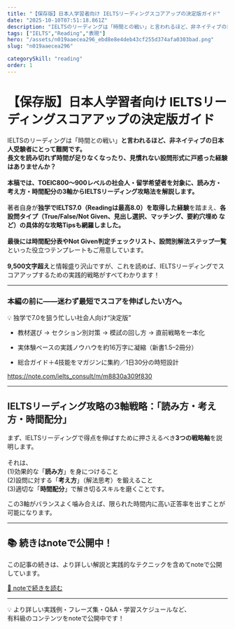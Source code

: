 ```yaml
---
title: "【保存版】日本人学習者向け IELTSリーディングスコアアップの決定版ガイド"
date: "2025-10-10T07:51:18.861Z"
description: "IELTSのリーディングは「時間との戦い」と言われるほど、非ネイティブの日本人受験者にとって難関です。長文を読み切れず時間が足りなくなったり、見慣れない設問形式に戸惑った経験はありませんか？本稿では、TOEIC800〜900レベルの社会人・留学希望者を対象に、読み方・考え方・時間配分の3軸からIELTSリーディング攻略法を解説します。著者自身が独学でIELTS7.0（Readingは最高8.0）を"
tags: ["IELTS","Reading","表現"]
hero: "/assets/n019aaecea296_ebd8e8e4deb43cf255d374afa0303bad.png"
slug: "n019aaecea296"

categorySkill: "reading"
order: 1
---
```




<h1>【保存版】日本人学習者向け IELTSリーディングスコアアップの決定版ガイド</h1>
<figure name="1c9a7730-38a0-43a7-ac9f-e6b49f3bccc8"><OptimizedImage
  src="/assets/n019aaecea296_ebd8e8e4deb43cf255d374afa0303bad.png"
/><figcaption></figcaption></figure><figure name="353a40b8-9123-479e-81f5-1c1b27961eec" id="353a40b8-9123-479e-81f5-1c1b27961eec"><OptimizedImage
  src="/assets/n019aaecea296_1750653520-sNTCra7oPvhbmBEUpH5X0dqu.png"
  width={620}
  height={350}
/><figcaption></figcaption></figure><p name="d1a9db61-b87d-4cf2-9afe-16e811698c3c" id="d1a9db61-b87d-4cf2-9afe-16e811698c3c">IELTSのリーディングは「時間との戦い」<strong>と言われるほど、非ネイティブの日本人受験者にとって難関です。<br />長文を読み切れず時間が足りなくなったり、見慣れない設問形式に戸惑った経験はありませんか？<br /><br />本稿では、TOEIC800〜900レベルの社会人・留学希望者を対象に、読み方・考え方・時間配分の3軸からIELTSリーディング攻略法を解説します。<br /><br /></strong>著者自身が<strong>独学でIELTS7.0（Readingは最高8.0）を取得した経験</strong>を踏まえ、<strong>各設問タイプ（True/False/Not Given、見出し選択、マッチング、要約穴埋め など）の具体的な攻略Tipsも網羅しました。<br /><br />最後には時間配分表やNot Given判定チェックリスト、設問別解法ステップ一覧</strong>といった役立つテンプレートもご用意しています。<br /><br /><strong>9,500文字超え</strong>と情報盛り沢山ですが、これを読めば、IELTSリーディングでスコアアップするための実践的戦略がすべてわかります！</p><hr /><h3 name="8ae109c7-54c8-4e57-ac78-f2d52ac93b37" id="8ae109c7-54c8-4e57-ac78-f2d52ac93b37">本編の前に——迷わず最短でスコアを伸ばしたい方へ。</h3><p name="a7b1d2d4-95a2-4feb-9b88-36328a857e24" id="a7b1d2d4-95a2-4feb-9b88-36328a857e24">💡 独学で7.0を狙う忙しい社会人向け“決定版”</p><ul name="29d0d64c-91fd-46bb-b62c-27fac31991d5" id="29d0d64c-91fd-46bb-b62c-27fac31991d5"><li><p name="e495319e-7a60-4680-a6c2-18998ac005a9" id="e495319e-7a60-4680-a6c2-18998ac005a9">教材選び → セクション別対策 → 模試の回し方 → 直前戦略を一本化</p></li><li><p name="0d2cbf7a-4ce3-466a-89b3-bbc2b79fe6ae" id="0d2cbf7a-4ce3-466a-89b3-bbc2b79fe6ae">実体験ベースの実践ノウハウを約16万字に凝縮（新書1.5–2冊分）</p></li><li><p name="be793e33-fd54-4537-877b-9cdd8d7cfe49" id="be793e33-fd54-4537-877b-9cdd8d7cfe49">総合ガイド＋4技能をマガジンに集約／1日30分の時短設計</p></li></ul><p name="0d5238d7-5014-44fe-9768-7e1773fac728"><a href="https://note.com/ielts_consult/m/m8830a309f830">https://note.com/ielts_consult/m/m8830a309f830</a></p><hr /><h2 name="79911817-e4b0-4412-bbdf-39de2c4f7d5a" id="79911817-e4b0-4412-bbdf-39de2c4f7d5a">IELTSリーディング攻略の3軸戦略：「読み方・考え方・時間配分」</h2><figure name="3a7d61a5-9d95-4cd2-aa0a-4c4545891dd9" id="3a7d61a5-9d95-4cd2-aa0a-4c4545891dd9"><OptimizedImage
  src="/assets/n019aaecea296_1750653549-YmGla74W6R0Z1nOKLrfuX5IE.png"
  width={620}
  height={348}
/><figcaption></figcaption></figure><p name="c35b326c-8b21-4197-ae41-24f80416a2cf" id="c35b326c-8b21-4197-ae41-24f80416a2cf">まず、IELTSリーディングで得点を伸ばすために押さえるべき<strong>3つの戦略軸</strong>を説明します。<br /><br />それは、<br />(1)効果的な「<strong>読み方</strong>」を身につけること<br />(2)設問に対する「<strong>考え方</strong>」（解法思考）を鍛えること<br />(3)適切な「<strong>時間配分</strong>」で解き切るスキルを磨くことです。</p><p name="21E0A94E-816A-4B83-AD7C-5B17A3A3062F" id="21E0A94E-816A-4B83-AD7C-5B17A3A3062F">この3軸がバランスよく噛み合えば、限られた時間内に高い正答率を出すことが可能になります。</p><hr />
<h2>📚 続きはnoteで公開中！</h2>
<p>この記事の続きは、より詳しい解説と実践的なテクニックを含めてnoteで公開しています。</p>
<p>
<a href="https://note.com/ielts_consult/n/n019aaecea296" target="_blank" rel="noopener noreferrer">📖 noteで続きを読む</a>
</p>
<hr />
<p>
💡 より詳しい実践例・フレーズ集・Q&amp;A・学習スケジュールなど、<br />
有料級のコンテンツをnoteで公開中です！
</p>

